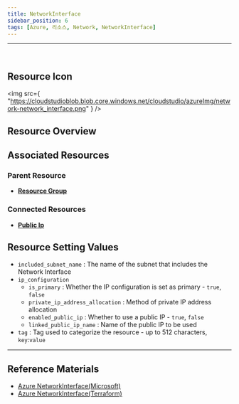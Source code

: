 ```yaml
---
title: NetworkInterface
sidebar_position: 6
tags: [Azure, 리소스, Network, NetworkInterface]
---
```


<hr />
<br />

## Resource Icon

<img
    src={
        "https://cloudstudioblob.blob.core.windows.net/cloudstudio/azureImg/network-network_interface.png"
    }
/>

## Resource Overview

## Associated Resources

### Parent Resource

-   [**Resource Group**](https://docs.cstudio.app/docs/resource/azure/Base/ResourceGroup)

### Connected Resources

-   [**Public Ip**](https://docs.cstudio.app/docs/resource/azure/Network/PublicIp)

## Resource Setting Values

-   `included_subnet_name` : The name of the subnet that includes the Network Interface
-   `ip_configuration`
    -   `is_primary` : Whether the IP configuration is set as primary - `true`, `false`
    -   `private_ip_address_allocation` : Method of private IP address allocation
    -   `enabled_public_ip` : Whether to use a public IP - `true`, `false`
    -   `linked_public_ip_name` : Name of the public IP to be used
-   `tag` : Tag used to categorize the resource - up to 512 characters, `key`:`value`
---

## Reference Materials

-   [Azure NetworkInterface(Microsoft)](https://learn.microsoft.com/ko-kr/azure/virtual-network/virtual-network-network-interface?tabs=azure-portal#associate-or-dissociate-a-network-security-group)
-   [Azure NetworkInterface(Terraform)](https://registry.terraform.io/providers/hashicorp/azurerm/latest/docs/resources/network_interface)
